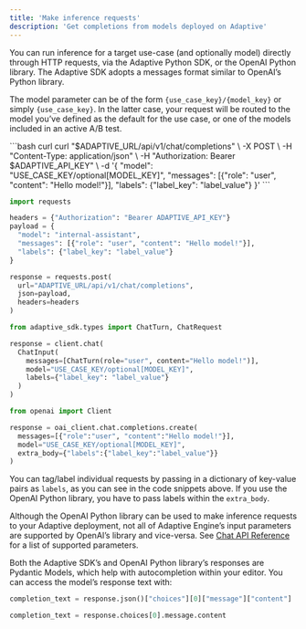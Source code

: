 ```yaml
---
title: 'Make inference requests'
description: 'Get completions from models deployed on Adaptive'
---
```

You can run inference for a target use-case (and optionally model) directly through HTTP requests, via the Adaptive Python SDK, or the OpenAI Python library.
The Adaptive SDK adopts a messages format similar to OpenAI’s Python library.

The model parameter can be of the form `{use_case_key}/{model_key}` or simply `{use_case_key}`.
In the latter case, your request will be routed to the model you’ve defined as the default for the use case, or one of the models included in an active A/B test.

<CodeGroup>
```bash curl
curl "$ADAPTIVE_URL/api/v1/chat/completions" \
  -X POST \
  -H "Content-Type: application/json" \
  -H "Authorization: Bearer $ADAPTIVE_API_KEY" \
  -d '{
     "model": "USE_CASE_KEY/optional[MODEL_KEY]",
     "messages": [{"role": "user", "content": "Hello model!"}],
     "labels": {"label_key": "label_value"}
  }'
```

```python requests
import requests 

headers = {"Authorization": "Bearer ADAPTIVE_API_KEY"}
payload = { 
  "model": "internal-assistant",
  "messages": [{"role": "user", "content": "Hello model!"}],
  "labels": {"label_key": "label_value"}
}

response = requests.post(
  url="ADAPTIVE_URL/api/v1/chat/completions",
  json=payload,
  headers=headers
)
```

```python Adaptive SDK
from adaptive_sdk.types import ChatTurn, ChatRequest

response = client.chat(
  ChatInput(
    messages=[ChatTurn(role="user", content="Hello model!")],
    model="USE_CASE_KEY/optional[MODEL_KEY]",
    labels={"label_key": "label_value"}
  )
)
```

```python OpenAI Python
from openai import Client

response = oai_client.chat.completions.create(
  messages=[{"role":"user", "content":"Hello model!"}],
  model="USE_CASE_KEY/optional[MODEL_KEY]",
  extra_body={"labels":{"label_key":"label_value"}}
)
```
</CodeGroup>


You can tag/label individual requests by passing in a dictionary of key-value pairs as `labels`,
as you can see in the code snippets above. If you use the OpenAI Python library, you have to pass labels
within the `extra_body`. 

Although the OpenAI Python library can be used to make inference requests to your Adaptive deployment,
not all of Adaptive Engine’s input parameters are supported by OpenAI’s library and vice-versa.
See [Chat API Reference](/api-reference/completions/post-apiv1chatcompletions) for a list of supported parameters.

 
Both the Adaptive SDK’s and OpenAI Python library’s responses are Pydantic Models, which help with autocompletion within your editor. 
You can access the model’s response text with:
<CodeGroup>
```python requests
completion_text = response.json()["choices"][0]["message"]["content"]
```

```python Adaptive SDK / OpenAI Python
completion_text = response.choices[0].message.content
```
</CodeGroup>
